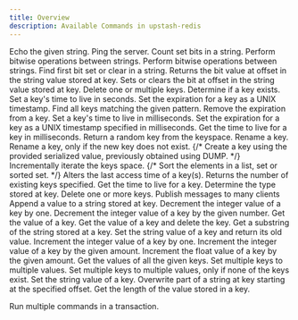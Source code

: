 ```yaml
---
title: Overview
description: Available Commands in upstash-redis
---
```


<AccordionGroup>

<Accordion title="Auth">
<CardGroup cols={3}>

<Card title="ECHO" href="/redis/sdks/py/commands/auth/echo">
  Echo the given string.
</Card>

<Card title="PING" href="/redis/sdks/py/commands/auth/ping">
    Ping the server.
</Card>
</CardGroup>
</Accordion>
<Accordion title="Bitmap">
<CardGroup cols={3}>

<Card title="BITCOUNT" href="/redis/sdks/py/commands/bitmap/bitcount">
    Count set bits in a string.
</Card>
<Card title="BITFIELD" href="/redis/sdks/py/commands/bitmap/bitfield">
    Perform bitwise operations between strings.
</Card>
<Card title="BITOP" href="/redis/sdks/py/commands/bitmap/bitop">
    Perform bitwise operations between strings.
</Card>
<Card title="BITPOS" href="/redis/sdks/py/commands/bitmap/bitpos">
    Find first bit set or clear in a string.
</Card>
<Card title="GETBIT" href="/redis/sdks/py/commands/bitmap/getbit">
    Returns the bit value at offset in the string value stored at key.
</Card>
<Card title="SETBIT" href="/redis/sdks/py/commands/bitmap/setbit">
    Sets or clears the bit at offset in the string value stored at key.
</Card>
</CardGroup>
</Accordion>
<Accordion title="Generic">
<CardGroup cols={3}>
<Card title="DEL" href="/redis/sdks/py/commands/generic/del">
    Delete one or multiple keys.
</Card>
<Card title="EXISTS" href="/redis/sdks/py/commands/generic/exists">
    Determine if a key exists.
</Card>
<Card title="EXPIRE" href="/redis/sdks/py/commands/generic/expire">
    Set a key's time to live in seconds.
</Card>
<Card title="EXPIREAT" href="/redis/sdks/py/commands/generic/expireat">
    Set the expiration for a key as a UNIX timestamp.
</Card>
<Card title="KEYS" href="/redis/sdks/py/commands/generic/keys">
    Find all keys matching the given pattern.
</Card>
<Card title="PERSIST" href="/redis/sdks/py/commands/generic/persist">
    Remove the expiration from a key.
</Card>
<Card title="PEXPIRE" href="/redis/sdks/py/commands/generic/pexpire">
    Set a key's time to live in milliseconds.
</Card>
<Card title="PEXPIREAT" href="/redis/sdks/py/commands/generic/pexpireat">
    Set the expiration for a key as a UNIX timestamp specified in milliseconds.
</Card>
<Card title="PTTL" href="/redis/sdks/py/commands/generic/pttl">
    Get the time to live for a key in milliseconds.
</Card>
<Card title="RANDOMKEY" href="/redis/sdks/py/commands/generic/randomkey">
    Return a random key from the keyspace.
</Card>
<Card title="RENAME" href="/redis/sdks/py/commands/generic/rename">
    Rename a key.
</Card>
<Card title="RENAMENX" href="/redis/sdks/py/commands/generic/renamenx">
    Rename a key, only if the new key does not exist.
</Card>
{/* <Card title="RESTORE" href="/redis/sdks/py/commands/generic/restore">
    Create a key using the provided serialized value, previously obtained using DUMP.
</Card> */}
<Card title="SCAN" href="/redis/sdks/py/commands/generic/scan">
    Incrementally iterate the keys space.
</Card>
{/* <Card title="SORT" href="/redis/sdks/py/commands/generic/sort">
    Sort the elements in a list, set or sorted set.
</Card> */}
<Card title="TOUCH" href="/redis/sdks/py/commands/generic/touch">
    Alters the last access time of a key(s). Returns the number of existing keys specified.
</Card>
<Card title="TTL" href="/redis/sdks/py/commands/generic/ttl">
    Get the time to live for a key.
</Card>
<Card title="TYPE" href="/redis/sdks/py/commands/generic/type">
    Determine the type stored at key.
</Card>
<Card title="UNLINK" href="/redis/sdks/py/commands/generic/unlink">
    Delete one or more keys.
</Card>
</CardGroup>
</Accordion>
<Accordion title="Hash">
<CardGroup cols={3}>

<Card title="HDEL" href="/redis/sdks/py/commands/hash/hdel">

</Card>
<Card title="HEXISTS" href="/redis/sdks/py/commands/hash/hexists">

</Card>
<Card title="HGET" href="/redis/sdks/py/commands/hash/hget">

</Card>
<Card title="HGETALL" href="/redis/sdks/py/commands/hash/hgetall">

</Card>
<Card title="HINCRBY" href="/redis/sdks/py/commands/hash/hincrby">

</Card>
<Card title="HINCRBYFLOAT" href="/redis/sdks/py/commands/hash/hincrbyfloat">

</Card>
<Card title="HKEYS" href="/redis/sdks/py/commands/hash/hkeys">

</Card>
<Card title="HLEN" href="/redis/sdks/py/commands/hash/hlen">

</Card>
<Card title="HMGET" href="/redis/sdks/py/commands/hash/hmget">

</Card>
<Card title="HRANDFIELD" href="/redis/sdks/py/commands/hash/hrandfield">

</Card>
<Card title="HSCAN" href="/redis/sdks/py/commands/hash/hscan">

</Card>
<Card title="HSET" href="/redis/sdks/py/commands/hash/hset">

</Card>
<Card title="HSET" href="/redis/sdks/py/commands/hash/hmset">

</Card>
<Card title="HSETNX" href="/redis/sdks/py/commands/hash/hsetnx">

</Card>
<Card title="HSTRLEN" href="/redis/sdks/py/commands/hash/hstrlen">

</Card>
<Card title="HVALS" href="/redis/sdks/py/commands/hash/hvals">
    
</Card>

</CardGroup>
</Accordion>

<Accordion title="List">
<CardGroup cols={3}>

<Card title="LINDEX" href="/redis/sdks/py/commands/list/lindex">

</Card>
<Card title="LINSERT" href="/redis/sdks/py/commands/list/linsert">

</Card>
<Card title="LLEN" href="/redis/sdks/py/commands/list/llen">

</Card>
<Card title="LMOVE" href="/redis/sdks/py/commands/list/lmove">

</Card>
<Card title="LPOP" href="/redis/sdks/py/commands/list/lpop">

</Card>
<Card title="LPOS" href="/redis/sdks/py/commands/list/lpos">

</Card>
<Card title="LPUSH" href="/redis/sdks/py/commands/list/lpush">

</Card>
<Card title="LPUSHX" href="/redis/sdks/py/commands/list/lpushx">

</Card>
<Card title="LRANGE" href="/redis/sdks/py/commands/list/lrange">

</Card>
<Card title="LREM" href="/redis/sdks/py/commands/list/lrem">

</Card>
<Card title="LSET" href="/redis/sdks/py/commands/list/lset">

</Card>
<Card title="LTRIM" href="/redis/sdks/py/commands/list/ltrim">

</Card>
<Card title="RPOP" href="/redis/sdks/py/commands/list/rpop">

</Card>
<Card title="RPUSH" href="/redis/sdks/py/commands/list/rpush">

</Card>
<Card title="RPUSHX" href="/redis/sdks/py/commands/list/rpushx">

</Card>

</CardGroup>
</Accordion>
<Accordion title="PubSub">
<CardGroup cols={3}>
<Card title="PUBLISH" href="/redis/sdks/py/commands/pubsub/publish">
Publish messages to many clients
</Card>
</CardGroup>
</Accordion>
<Accordion title="Scripts">
<CardGroup cols={3}>

<Card title="EVAL" href="/redis/sdks/py/commands/scripts/eval">

</Card>
<Card title="EVELSHA" href="/redis/sdks/py/commands/scripts/evalsha">

</Card>
<Card title="SCRIPT EXISTS" href="/redis/sdks/py/commands/scripts/script_exists">

</Card>
<Card title="SCRIPT FLUSH" href="/redis/sdks/py/commands/scripts/script_flush">

</Card>
<Card title="SCRIPT LOAD" href="/redis/sdks/py/commands/scripts/script_load">

</Card>

</CardGroup>
</Accordion>
<Accordion title="Server">
<CardGroup cols={3}>
<Card title="DBSIZE" href="/redis/sdks/py/commands/server/dbsize">

</Card>
<Card title="FLUSHALL" href="/redis/sdks/py/commands/server/flushall">

</Card>
<Card title="FLUSHDB" href="/redis/sdks/py/commands/server/flushdb">

</Card>
</CardGroup>
</Accordion>
<Accordion title="Set">
<CardGroup cols={3}>
<Card title="SADD" href="/redis/sdks/py/commands/set/sadd">

</Card>
<Card title="SCARD" href="/redis/sdks/py/commands/set/scard">

</Card>
<Card title="SDIFF" href="/redis/sdks/py/commands/set/sdiff">

</Card>
<Card title="SDIFFSTORE" href="/redis/sdks/py/commands/set/sdiffstore">

</Card>
<Card title="SINTER" href="/redis/sdks/py/commands/set/sinter">

</Card>
<Card title="SINTERSTORE" href="/redis/sdks/py/commands/set/sinterstore">

</Card>
<Card title="SISMEMBER" href="/redis/sdks/py/commands/set/sismember">

</Card>
<Card title="SMEMBERS" href="/redis/sdks/py/commands/set/smembers">

</Card>
<Card title="SMISMEMBER" href="/redis/sdks/py/commands/set/smismember">

</Card>
<Card title="SMOVE" href="/redis/sdks/py/commands/set/smove">

</Card>
<Card title="SPOP" href="/redis/sdks/py/commands/set/spop">

</Card>
<Card title="SRANDMEMBER" href="/redis/sdks/py/commands/set/srandmember">

</Card>
<Card title="SREM" href="/redis/sdks/py/commands/set/srem">

</Card>
<Card title="SSCAN" href="/redis/sdks/py/commands/set/sscan">

</Card>
<Card title="SUNION" href="/redis/sdks/py/commands/set/sunion">

</Card>
<Card title="SUNIONSTORE" href="/redis/sdks/py/commands/set/sunionstore">

</Card>
</CardGroup>
</Accordion>
<Accordion title="Sorted Set">
<CardGroup cols={3}>
<Card title="ZADD" href="/redis/sdks/py/commands/zset/zadd">

</Card>
<Card title="ZCARD" href="/redis/sdks/py/commands/zset/zcard">

</Card>
<Card title="ZCOUNT" href="/redis/sdks/py/commands/zset/zcount">

</Card>
<Card title="ZDIFF" href="/redis/sdks/py/commands/zset/zdiff">

</Card>
<Card title="ZDIFFSTORE" href="/redis/sdks/py/commands/zset/zdiffstore">

</Card>
<Card title="ZINCRBY" href="/redis/sdks/py/commands/zset/zincrby">

</Card>
<Card title="ZINTER" href="/redis/sdks/py/commands/zset/zinter">

</Card>
<Card title="ZINTERSTORE" href="/redis/sdks/py/commands/zset/zinterstore">

</Card>
<Card title="ZLEXCOUNT" href="/redis/sdks/py/commands/zset/zlexcount">

</Card>
<Card title="ZMSCORE" href="/redis/sdks/py/commands/zset/zmscore">

</Card>
<Card title="ZPOPMAX" href="/redis/sdks/py/commands/zset/zpopmax">

</Card>
<Card title="ZPOPMIN" href="/redis/sdks/py/commands/zset/zpopmin">

</Card>
<Card title="ZRANDMEMBER" href="/redis/sdks/py/commands/zset/zrandmember">

</Card>
<Card title="ZRANGE" href="/redis/sdks/py/commands/zset/zrange">

</Card>
<Card title="ZRANK" href="/redis/sdks/py/commands/zset/zrank">

</Card>
<Card title="ZREM" href="/redis/sdks/py/commands/zset/zrem">

</Card>
<Card title="ZREMRANGEBYLEX" href="/redis/sdks/py/commands/zset/zremrangebylex">

</Card>
<Card title="ZREMRANGEBYRANK" href="/redis/sdks/py/commands/zset/zremrangebyrank">

</Card>
<Card title="ZREMRANGEBYSCORE" href="/redis/sdks/py/commands/zset/zremrangebyscore">

</Card>
<Card title="ZREVRANK" href="/redis/sdks/py/commands/zset/zrevrank">

</Card>
<Card title="ZSCAN" href="/redis/sdks/py/commands/zset/zscan">

</Card>
<Card title="ZSCORE" href="/redis/sdks/py/commands/zset/zscore">

</Card>
<Card title="ZUNION" href="/redis/sdks/py/commands/zset/zunion">

</Card>
<Card title="ZUNIONSTORE" href="/redis/sdks/py/commands/zset/zunionstore">

</Card>
</CardGroup>
</Accordion>

<Accordion title="String">

<CardGroup cols={3}>

<Card title="APPEND" href="/redis/sdks/py/commands/string/append">
  Append a value to a string stored at key.
</Card>
<Card title="DECR" href="/redis/sdks/py/commands/string/decr">
  Decrement the integer value of a key by one.
</Card>
<Card title="DECRBY" href="/redis/sdks/py/commands/string/decrby">
  Decrement the integer value of a key by the given number.
</Card>
<Card title="GET" href="/redis/sdks/py/commands/string/get">
  Get the value of a key.
</Card>
<Card title="GETDEL" href="/redis/sdks/py/commands/string/getdel">
  Get the value of a key and delete the key.
</Card>
<Card title="GETRANGE" href="/redis/sdks/py/commands/string/getrange">
  Get a substring of the string stored at a key.
</Card>
<Card title="GETSET" href="/redis/sdks/py/commands/string/getset">
  Set the string value of a key and return its old value.
</Card>
<Card title="INCR" href="/redis/sdks/py/commands/string/incr">
  Increment the integer value of a key by one.
</Card>
<Card title="INCRBY" href="/redis/sdks/py/commands/string/incrby">
  Increment the integer value of a key by the given amount.
</Card>
<Card title="INCRBYFLOAT" href="/redis/sdks/py/commands/string/incrbyfloat">
  Increment the float value of a key by the given amount.
</Card>
<Card title="MGET" href="/redis/sdks/py/commands/string/mget">
  Get the values of all the given keys.
</Card>
<Card title="MSET" href="/redis/sdks/py/commands/string/mset">
  Set multiple keys to multiple values.
</Card>
<Card title="MSETNX" href="/redis/sdks/py/commands/string/msetnx">
  Set multiple keys to multiple values, only if none of the keys exist.
</Card>
<Card title="SET" href="/redis/sdks/py/commands/string/set">
  Set the string value of a key.
</Card>
<Card title="SETRANGE" href="/redis/sdks/py/commands/string/setrange">
  Overwrite part of a string at key starting at the specified offset.
</Card>
<Card title="STRLEN" href="/redis/sdks/py/commands/string/strlen">
  Get the length of the value stored in a key.
</Card>

</CardGroup></Accordion>
<Accordion title="Transactions">
<Card title="TRANSACTION" href="/redis/sdks/py/features#pipelines-and-transactions">
  Run multiple commands in a transaction.
</Card>
</Accordion>
</AccordionGroup>
